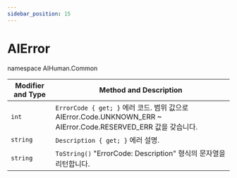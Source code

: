 ```yaml
---
sidebar_position: 15
---
```


# AIError

namespace AIHuman.Common

| Modifier and Type | Method and Description |
| ----------------- | ---------------------- |
| `int`   | `ErrorCode { get; }` 에러 코드. 범위 값으로 AIError.Code.UNKNOWN_ERR ~ AIError.Code.RESERVED_ERR 값을 갖습니다.  |
| `string`   |  `Description { get; }` 에러 설명.  |
| `string`   |  `ToString()` "ErrorCode: Description" 형식의 문자열을 리턴합니다.  |

